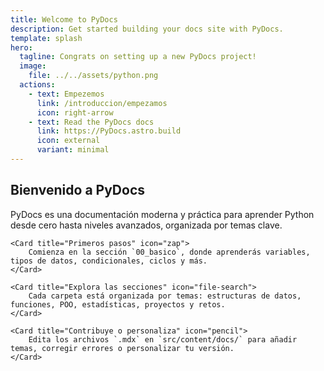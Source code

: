 ```yaml
---
title: Welcome to PyDocs
description: Get started building your docs site with PyDocs.
template: splash
hero:
  tagline: Congrats on setting up a new PyDocs project!
  image:
    file: ../../assets/python.png
  actions:
    - text: Empezemos
      link: /introduccion/empezamos
      icon: right-arrow
    - text: Read the PyDocs docs
      link: https://PyDocs.astro.build
      icon: external
      variant: minimal
---
```



## Bienvenido a PyDocs

<CardGrid stagger>
	<Card title="¿Qué es PyDocs?" icon="open-book">
		PyDocs es una documentación moderna y práctica para aprender Python desde cero hasta niveles avanzados, organizada por temas clave.
	</Card>

	<Card title="Primeros pasos" icon="zap">
		Comienza en la sección `00_basico`, donde aprenderás variables, tipos de datos, condicionales, ciclos y más.
	</Card>

	<Card title="Explora las secciones" icon="file-search">
		Cada carpeta está organizada por temas: estructuras de datos, funciones, POO, estadísticas, proyectos y retos.
	</Card>

	<Card title="Contribuye o personaliza" icon="pencil">
		Edita los archivos `.mdx` en `src/content/docs/` para añadir temas, corregir errores o personalizar tu versión.
	</Card>
</CardGrid>
